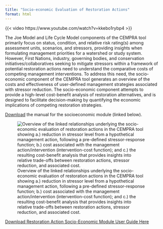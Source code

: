```yaml
---
title: "Socio-economic Evaluation of Restoration Actions"
format: html
---
```



{{< video https://www.youtube.com/watch?v=kkebo1rybp4 >}}

The Joe Model and Life Cycle Model components of the CEMPRA tool primarily focus on status, condition, and relative risk rating(s) among assessment units, scenarios, and stressors, providing insights when formulating management priorities for a watershed or study system. However, First Nations, industry, governing bodies, and conservation initiatives/collaboratives seeking to mitigate stressors within a framework of potential restoration actions need to understand the comparative costs of competing management interventions. To address this need, the socio-economic component of the CEMPRA tool generates an overview of the costs and effectiveness of user-defined management strategies associated with stressor reduction. The socio-economic component attempts to provide a high-level cost-benefit analysis of restoration alternatives, and is designed to facilitate decision-making by quantifying the economic implications of competing restoration strategies.

[Download](assets/Restoration_Action.pdf) the manual for the socioeconomic module (linked below).

![Overview of the linked relationships underlying the socio-economic evaluation of restoration actions in the CEMPRA tool showing a.) reduction in stressor level from a hypothetical management action, following a pre-defined stressor-response function; b.) cost associated with the management action/intervention (intervention-cost function); and c.) the resulting cost-benefit analysis that provides insights into relative trade-offs between restoration actions, stressor reduction, and associated cost.](images/se_module.png){fig-align="center"}


[Download Restoration Action Socio-Economic Module User Guide Here](assets/Restoration_Action.pdf)



